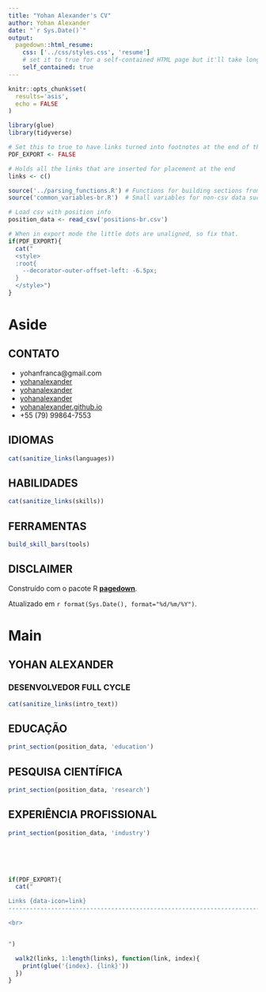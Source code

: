 ```yaml
---
title: "Yohan Alexander's CV"
author: Yohan Alexander
date: "`r Sys.Date()`"
output:
  pagedown::html_resume:
    css: ['../css/styles.css', 'resume']
    # set it to true for a self-contained HTML page but it'll take longer to render
    self_contained: true
---
```


```r
knitr::opts_chunk$set(
  results='asis',
  echo = FALSE
)

library(glue)
library(tidyverse)

# Set this to true to have links turned into footnotes at the end of the document
PDF_EXPORT <- FALSE

# Holds all the links that are inserted for placement at the end
links <- c()

source('../parsing_functions.R') # Functions for building sections from CSV data
source('common_variables-br.R')  # Small variables for non-csv data such as intro text

# Load csv with position info
position_data <- read_csv('positions-br.csv')
```

```r
# When in export mode the little dots are unaligned, so fix that.
if(PDF_EXPORT){
  cat("
  <style>
  :root{
    --decorator-outer-offset-left: -6.5px;
  }
  </style>")
}
```

Aside
================================================================================

CONTATO {#contact}
--------------------------------------------------------------------------------

- <i class="fa fa-envelope"></i> yohanfranca@gmail.com
- <i class="fa fa-linkedin"></i> [yohanalexander](http://linkedin.com/in/yohanalexander)
- <i class="fa fa-github"></i> [yohanalexander](http://github.com/yohanalexander)
- <i class="fa fa-instagram"></i> [yohanalexander](http://instagram.com/yohanalexander)
- <i class="fa fa-link"></i> [yohanalexander.github.io](http://yohanalexander.github.io/)
- <i class="fa fa-phone"></i> +55 (79) 99864-7553

IDIOMAS {#languages}
--------------------------------------------------------------------------------
```r
cat(sanitize_links(languages))
```

HABILIDADES {#skills}
--------------------------------------------------------------------------------
```r
cat(sanitize_links(skills))
```

FERRAMENTAS {#tools}
--------------------------------------------------------------------------------

```r
build_skill_bars(tools)
```

DISCLAIMER {#disclaimer}
--------------------------------------------------------------------------------

Construído com o pacote R [**pagedown**](https://github.com/rstudio/pagedown).

Atualizado em `r format(Sys.Date(), format="%d/%m/%Y")`.

Main
================================================================================

YOHAN ALEXANDER {#title}
--------------------------------------------------------------------------------
### <i class="fa fa-user" aria-hidden="true"></i> DESENVOLVEDOR FULL CYCLE

```r
cat(sanitize_links(intro_text))
```

EDUCAÇÃO {data-icon=graduation-cap}
--------------------------------------------------------------------------------

```r
print_section(position_data, 'education')
```

PESQUISA CIENTÍFICA {data-icon=laptop}
--------------------------------------------------------------------------------

```r
print_section(position_data, 'research')
```

EXPERIÊNCIA PROFISSIONAL {data-icon=suitcase}
--------------------------------------------------------------------------------

```r
print_section(position_data, 'industry')
```

<!--
PROJETOS {data-icon=archive}
--------------------------------------------------------------------------------

```r
print_section(position_data, 'projects')
```

PUBLICAÇÕES {data-icon=file-text}
--------------------------------------------------------------------------------

```r
print_section(position_data, 'publications')
```
-->

<!-- These breaks just force a new page so section doesnt get cut off -->
<br>
<br>
<br>

```r
if(PDF_EXPORT){
  cat("

Links {data-icon=link}
--------------------------------------------------------------------------------

<br>


")

  walk2(links, 1:length(links), function(link, index){
    print(glue('{index}. {link}'))
  })
}
```
